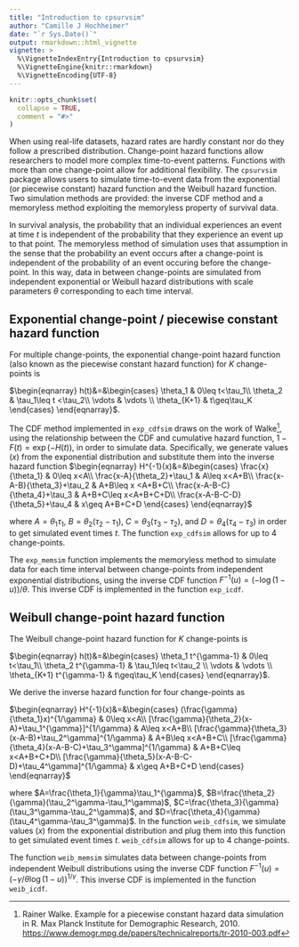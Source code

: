 ```yaml
---
title: "Introduction to cpsurvsim"
author: "Camille J Hochheimer"
date: "`r Sys.Date()`"
output: rmarkdown::html_vignette
vignette: >
  %\VignetteIndexEntry{Introduction to cpsurvsim}
  %\VignetteEngine{knitr::rmarkdown}
  %\VignetteEncoding{UTF-8}
---
```


```r
knitr::opts_chunk$set(
  collapse = TRUE,
  comment = "#>"
)
```

When using real-life datasets, hazard rates are hardly constant nor do they follow a prescribed distribution. Change-point hazard functions allow researchers to model more complex time-to-event patterns. Functions with more than one change-point allow for additional flexibility. The `cpsurvsim` package allows users to simulate time-to-event data from the exponential (or piecewise constant) hazard function and the Weibull hazard function. Two simulation methods are provided: the inverse CDF method and a memoryless method exploiting the memoryless property of survival data. 


In survival analysis, the probability that an individual experiences an event at time $t$ is independent of the probability that they experience an event up to that point. The memoryless method of simulation uses that assumption in the sense that the probability an event occurs after a change-point is independent of the probability of an event occuring before the change-point. In this way, data in between change-points are simulated from independent exponential or Weibull hazard distributions with scale parameters $\theta$ corresponding to each time interval. 


## Exponential change-point / piecewise constant hazard function

For multiple change-points, the exponential change-point hazard function (also known as the piecewise constant hazard function) for $K$ change-points is 

$\begin{eqnarray}
	h(t)&=&\begin{cases}
	\theta_1 & 0\leq t<\tau_1\\
	\theta_2 & \tau_1\leq t <\tau_2\\
	\vdots & \vdots \\
	\theta_{K+1} & t\geq\tau_K
	\end{cases}
	\end{eqnarray}$.
	
The CDF method implemented in `exp_cdfsim` draws on the work of Walke^[Rainer Walke. Example for a piecewise constant hazard data simulation in R. Max Planck Institute for Demographic Research, 2010. <https://www.demogr.mpg.de/papers/technicalreports/tr-2010-003.pdf>], using the relationship between the CDF and cumulative hazard function, $1-F(t) = \exp(−H(t))$, in order to simulate data. Specifically, we generate values ($x$) from the exponential distribution and substitute them into the inverse hazard function 
$\begin{eqnarray}
H^{-1}(x)&=&\begin{cases}
\frac{x}{\theta_1} & 0\leq x<A\\
\frac{x-A}{\theta_2}+\tau_1 & A\leq x<A+B\\
\frac{x-A-B}{\theta_3}+\tau_2 & A+B\leq x <A+B+C\\
\frac{x-A-B-C}{\theta_4}+\tau_3 & A+B+C\leq x<A+B+C+D\\
\frac{x-A-B-C-D}{\theta_5}+\tau_4 & x\geq A+B+C+D
\end{cases}
\end{eqnarray}$

where $A=\theta_1\tau_1$, $B=\theta_2(\tau_2-\tau_1)$, $C=\theta_3(\tau_3-\tau_2)$, and $D=\theta_4(\tau_4-\tau_3)$ in order to get simulated event times $t$. The function `exp_cdfsim` allows for up to 4 change-points. 

The `exp_memsim` function implements the memoryless method to simulate data for each time interval between change-points from independent exponential distributions, using the inverse CDF function $F^{-1}(u)=(-\log(1-u))/\theta$. This inverse CDF is implemented in the function `exp_icdf`.
	

## Weibull change-point hazard function

The Weibull change-point hazard function for $K$ change-points is

$\begin{eqnarray}
	h(t)&=&\begin{cases}
	\theta_1 t^{\gamma-1} & 0\leq t<\tau_1\\
	\theta_2 t^{\gamma-1} & \tau_1\leq t<\tau_2 \\
	\vdots & \vdots \\
	\theta_{K+1} t^{\gamma-1} & t\geq\tau_K
	\end{cases}
	\end{eqnarray}$.
	
We derive the inverse hazard function for four change-points as

$\begin{eqnarray}
H^{-1}(x)&=&\begin{cases}
(\frac{\gamma}{\theta_1}x)^{1/\gamma} & 0\leq x<A\\
[\frac{\gamma}{\theta_2}(x-A)+\tau_1^{\gamma}]^{1/\gamma} & A\leq x<A+B\\
[\frac{\gamma}{\theta_3}(x-A-B)+\tau_2^\gamma]^{1/\gamma} & A+B\leq x<A+B+C\\
[\frac{\gamma}{\theta_4}(x-A-B-C)+\tau_3^\gamma]^{1/\gamma} & A+B+C\leq x<A+B+C+D\\
[\frac{\gamma}{\theta_5}(x-A-B-C-D)+\tau_4^\gamma]^{1/\gamma} & 
x\geq A+B+C+D
\end{cases}
\end{eqnarray}$

where $A=\frac{\theta_1}{\gamma}\tau_1^{\gamma}$, $B=\frac{\theta_2}{\gamma}(\tau_2^\gamma-\tau_1^\gamma)$, $C=\frac{\theta_3}{\gamma}(\tau_3^\gamma-\tau_2^\gamma)$, and $D=\frac{\theta_4}{\gamma}(\tau_4^\gamma-\tau_3^\gamma)$. In the function `weib_cdfsim`, we simulate values ($x$) from the exponential distribution and plug them into this function to get simulated event times $t$. `weib_cdfsim` allows for up to 4 change-points. 

The function `weib_memsim` simulates data between change-points from independent Weibull distributions using the inverse CDF function $F^{-1}(u)=(-\gamma/\theta \log(1-u))^{1/\gamma}$. This inverse CDF is implemented in the function `weib_icdf`.
